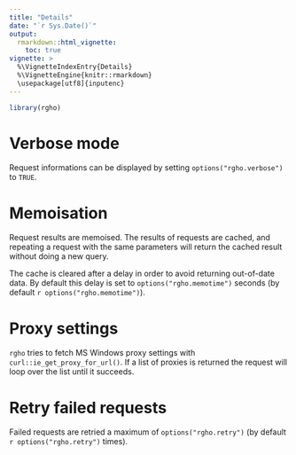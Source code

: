 ```yaml
---
title: "Details"
date: "`r Sys.Date()`"
output:
  rmarkdown::html_vignette:
    toc: true
vignette: >
  %\VignetteIndexEntry{Details}
  %\VignetteEngine{knitr::rmarkdown}
  \usepackage[utf8]{inputenc}
---
```


```r
library(rgho)
```

# Verbose mode

Request informations can be displayed by setting `options("rgho.verbose")` to `TRUE`.

# Memoisation

Request results are memoised. The results of requests are cached, and repeating a request with the same parameters will return the cached result without doing a new query.

The cache is cleared after a delay in order to avoid returning out-of-date data. By default this delay is set to  `options("rgho.memotime")` seconds (by default `r options("rgho.memotime")`).

# Proxy settings

`rgho` tries to fetch MS Windows proxy settings with `curl::ie_get_proxy_for_url()`. If a list of proxies is returned the request will loop over the list until it succeeds.

# Retry failed requests

Failed requests are retried a maximum of `options("rgho.retry")` (by default `r options("rgho.retry")` times).
